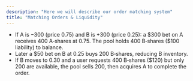 ```yaml
---
description: "Here we will describe our order matching system"
title: "Matching Orders & Liquidity"
---
```


- If A is −300 (price 0.75) and B is \+300 (price 0.25): a \$300 bet on A receives 400 A‑shares at 0.75. The pool holds 400 B‑shares (\$100 liability) to balance.
- Later a \$50 bet on B at 0.25 buys 200 B‑shares, reducing B inventory.
- If B moves to 0.30 and a user requests 400 B‑shares (\$120) but only 200 are available, the pool sells 200, then acquires A to complete the order.